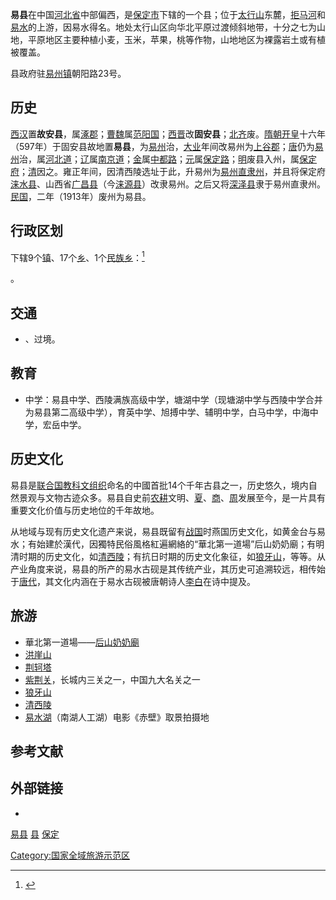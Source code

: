 {{Not|义县}}
{{Infobox China County
| county = 易县
| usedname = 易州
| nameorigin = 因易水得名
| Photo = Qxl.JPG
| Photoname = [[清西陵|清西陵]]
| map = 
| map_caption = 
| Pinyin = Yì Xiàn
| Belong = [[河北省|河北省]][[保定市|保定市]]
| Types = [[县|县]]
| admincode =  
| founded = 
| seat = 
| officerTitle = 县委书记
| officer = 刘杰
| officerTitle2 = 县长
| officer2 = 张锐
| division = 27
| town = 9
| township = 18
| subdistrict = 
| dialect = 
| post code = 074200
| phone code = 0312 
| coordinate = 
| area = 2538平方千米
| area land = 
| area water = 
| census yr = 2004年
| pop = 55万人
| density =  
| GDP = 
| GDP_as_of = 
| GDPPC = 
| carlicense = 冀F
| web = www.yizhou.gov.cn
| web_title = 易县政府网
}}
'''易县'''在中国[[河北省|河北省]]中部偏西，是[[保定市|保定市]]下辖的一个县；位于[[太行山|太行山]]东麓，[[拒马河|拒马河]]和[[易水|易水]]的上游，因易水得名。地处太行山区向华北平原过渡倾斜地带，十分之七为山地，平原地区主要种植小麦，玉米，苹果，桃等作物，山地地区为裸露岩土或有植被覆盖。

县政府驻[[易州镇|易州镇]]朝阳路23号。

==历史==
[[西汉|西汉]]置'''故安县'''，属[[涿郡|涿郡]]；[[曹魏|曹魏]]属[[范阳国|范阳国]]；[[西晋|西晋]]改'''固安县'''；[[北齐|北齐]]废。[[隋朝|隋朝]][[开皇|开皇]]十六年（597年）于固安县故地置'''易县'''，为[[易州|易州]]治，[[大业|大业]]年间改易州为[[上谷郡|上谷郡]]；[[唐朝|唐]]仍为[[易州|易州]]治，属[[河北道|河北道]]；[[辽朝|辽]]属[[南京道|南京道]]；[[金朝|金]]属[[中都路|中都路]]；[[元朝|元]]属[[保定路|保定路]]；[[明朝|明]]废县入州，属[[保定府|保定府]]；[[清朝|清]]因之。雍正年间，因清西陵选址于此，升易州为[[易州直隶州|易州直隶州]]，并且将保定府[[涞水县|涞水县]]、山西省[[涞源县|广昌县]]（今[[涞源县|涞源县]]）改隶易州。之后又将[[深泽县|深泽县]]隶于易州直隶州。[[中華民國|民国]]，二年（1913年）废州为易县。

== 行政区划 ==
{{PAGENAMEBASE}}下辖9个[[行政建制镇|镇]]、17个[[乡_(中华人民共和国)|乡]]、1个[[民族乡|民族乡]]：<ref>{{PRC admin/ref sgc|13/06/33/000/000}}</ref>

{{PRC admin/children|13/06/33/000/000}}。

== 交通 ==
* {{中国国道名|112}}、{{中国国道名|234}}过境。

==教育==
*中学：易县中学、西陵满族高级中学，塘湖中学（现塘湖中学与西陵中学合并为易县第二高级中学），育英中学、旭搏中学、辅明中学，白马中学，中海中学，宏岳中学。

==历史文化==
易县是[[联合国教科文组织|联合国教科文组织]]命名的中國首批14个千年古县之一，历史悠久，境内自然景观与文物古迹众多。易县自史前[[农耕|农耕]]文明、[[夏朝|夏]]、[[商朝|商]]、[[周朝|周]]发展至今，是一片具有重要文化价值与历史地位的千年故地。

从地域与现有历史文化遗产来说，易县既留有[[戰國時代|战国]]时燕国历史文化，如黄金台与易水；有始建於漢代，因獨特民俗風格紅遍網絡的“華北第一道場”后山奶奶廟；有明清时期的历史文化，如[[清西陵|清西陵]]；有抗日时期的历史文化象征，如[[狼牙山|狼牙山]]，等等。从产业角度来说，易县的所产的易水古砚是其传统产业，其历史可追溯较远，相传始于[[唐代|唐代]]，其文化内涵在于易水古砚被唐朝诗人[[李白|李白]]在诗中提及。

==旅游==
*華北第一道場——[[后山奶奶廟|后山奶奶廟]]
*[[洪崖山|洪崖山]]
*[[荆轲塔|荆轲塔]]
*[[紫荆关|紫荆关]]，长城内三关之一，中国九大名关之一
*[[狼牙山|狼牙山]]
*[[清西陵|清西陵]]
*[[易水湖|易水湖]]（南湖人工湖）电影《赤壁》取景拍摄地

== 参考文献 ==
{{reflist}}

== 外部链接 ==
* {{Official website|http://www.yizhou.gov.cn/|name=易县人民政府}}

{{易县行政区划}}
{{保定市行政区划}}
{{河北行政区划}}
{{国家级贫困县}}
[[category:易县|]]
[[category:保定区县市|县]]
[[category:河北省县份|保定]]
[[Category:国家全域旅游示范区|Category:国家全域旅游示范区]]